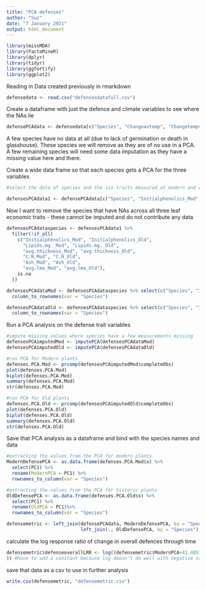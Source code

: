 ---
title: "PCA defenses"
author: "Suz"
date: "7 January 2021"
output: html_document
---

```{r}
library(missMDA)
library(FactoMineR)
library(dplyr)
library(tidyr)
library(ggfortify)
library(ggplot2)
```

Reading in Data created previously in rmarkdown 
```{r}
defensedata <- read.csv("defensesdatafull.csv")
```

Create a dataframe with just the defence and climate variables to see where the NAs lie 

```{r}

defensePCAdata <- defensedata[c("Species", "Changeavtemp", "Changetempvar", "Changetemprange", "Changeav", "Changevar", "Changerange", "Changedrought", "Changemaxseasonal", "Changeminseasonal", "Changeheatwave", "Changevpd", "Changemaxdryspell", "phenolicsLRR", "lipidsLRR", "thicknessLRR", "C.N.LRR", "ashLRR", "Initialphenolics_Mod", "Initialphenolics_Old", "Lipids.mg._Mod", "Lipids.mg._Old", "avg.thickness_Mod", "avg.thickness_Old", "C.N_Mod", "C.N_Old", "Ash_Mod", "Ash_Old", "avg.lma_Mod", "avg.lma_Old")]

```

A few species have no data at all (due to lack of germination or death in glasshouse). These species we will remove as they are of no use in a PCA. A few remaining species will need some data imputation as they have a missing value here and there.

Create a wide data frame so that each species gets a PCA for the three variables


```{r}
#select the data of species and the six traits measured at modern and old time points

defensesPCAdata1 <- defensePCAdata[c("Species", "Initialphenolics_Mod", "Initialphenolics_Old", "Lipids.mg._Mod", "Lipids.mg._Old", "avg.thickness_Mod", "avg.thickness_Old", "C.N_Mod", "C.N_Old", "Ash_Mod", "Ash_Old", "avg.lma_Mod", "avg.lma_Old")]

```

Now I want to remove the species that have NAs across all three leaf economic traits - these cannot be imputed and do not contribute any data

```{r}
defensesPCAdataspecies <- defensesPCAdata1 %>%
  filter(!if_all(
    c("Initialphenolics_Mod", "Initialphenolics_Old",
      "Lipids.mg._Mod", "Lipids.mg._Old",
      "avg.thickness_Mod", "avg.thickness_Old",
      "C.N_Mod", "C.N_Old",
      "Ash_Mod", "Ash_Old",
      "avg.lma_Mod", "avg.lma_Old"),
    is.na
  ))

defensesPCAdataMod <- defensesPCAdataspecies %>% select(c("Species", "Initialphenolics_Mod", "Lipids.mg._Mod", "avg.thickness_Mod", "C.N_Mod", "Ash_Mod", "avg.lma_Mod")) %>% ## selecting only the numeric columns that are from modern measurements
  column_to_rownames(var = "Species")

defensesPCAdataOld <- defensesPCAdataspecies %>% select(c("Species", "Initialphenolics_Old", "Lipids.mg._Old", "avg.thickness_Old", "C.N_Old", "Ash_Old", "avg.lma_Old")) %>% ## selecting only the numeric columns that are from modern measurements
  column_to_rownames(var = "Species")
```

Run a PCA analysis on the defense trait variables 
```{r}
#impute missing values where species have a few measurements missing
defensesPCAimputedMod <- imputePCA(defensesPCAdataMod)
defensesPCAimputedOld <- imputePCA(defensesPCAdataOld)

#run PCA for Modern plants
defenses.PCA.Mod <- prcomp(defensesPCAimputedMod$completeObs)
plot(defenses.PCA.Mod)
biplot(defenses.PCA.Mod)
summary(defenses.PCA.Mod)
str(defenses.PCA.Mod)

#run PCA for Old plants
defenses.PCA.Old <- prcomp(defensesPCAimputedOld$completeObs)
plot(defenses.PCA.Old)
biplot(defenses.PCA.Old)
summary(defenses.PCA.Old)
str(defenses.PCA.Old)
```

Save that PCA analysis as a dataframe and bind with the species names and data 

```{r}
#extracting the values from the PCA for modern plants
ModernDefensePCA <- as.data.frame(defenses.PCA.Mod$x) %>%
  select(PC1) %>%
  rename(ModernPCA = PC1) %>%
  rownames_to_column(var = "Species")

#extracting the values from the PCA for historic plants
OldDefensePCA <- as.data.frame(defenses.PCA.Old$x) %>%
  select(PC1) %>%
  rename(OldPCA = PC1)%>%
  rownames_to_column(var = "Species")

defensemetric <- left_join(defensePCAdata, ModernDefensePCA, by = "Species") %>%
                           left_join(., OldDefensePCA, by = "Species")
```

calculate the log response ratio of change in overall defences through time
```{r}
defensemetric$defenseoverallLRR <- log((defensemetric$ModernPCA+41.4857576)/(defensemetric$OldPCA+41.4857576
)) #have to add a constant because log doesn't do well with negative values
```


save that data as a csv to use in further analysis

```{r}
write.csv(defensemetric, "defensemetric.csv")
```
